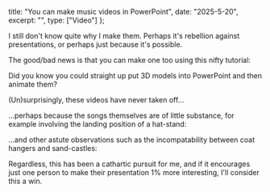 
title: "You can make music videos in PowerPoint",
date: "2025-5-20",
excerpt: "",
type: ["Video"]
};

I still don't know quite why I make them. Perhaps it's rebellion against presentations, or perhaps just because it's possible.

<YouTube url='https://youtu.be/PYXvZpUMLzA'/>

The good/bad news is that you can make one too using this nifty tutorial:

<YouTube startAt={48} url='https://youtu.be/K0564LpbDOs?si=_U65gzyRdk_o9C5s'/>

Did you know you could straight up put 3D models into PowerPoint and then animate them?

<YouTube url='https://www.youtube.com/watch?v=AIMCmEHcwTI'/>

(Un)surprisingly, these videos have never taken off...

<YouTube url='https://www.youtube.com/watch?v=OpaQ8k6ML60'/>

...perhaps because the songs themselves are of little substance, for example involving the landing position of a hat-stand:

<YouTube startAt={8} url='https://youtu.be/tv5T5TEIpq4?si=Z2FmRl4bAcqO2FQI'/>

...and other astute observations such as the incompatability between coat hangers and sand-castles:

<YouTube startAt={40} url='https://www.youtube.com/watch?v=fHlpGt_oBLU'/>

Regardless, this has been a cathartic pursuit for me, and if it encourages just one person to make their presentation 1% more interesting, I'll consider this a win.